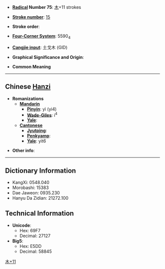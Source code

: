 * '''[[Wiktionary:Chinese radical index| Radical]] Number 75''': [[Wiktionary:Chinese radical index 木|木]]+11 strokes

* '''[[Wiktionary:Chinese total strokes index|Stroke number]]''': [[Wiktionary:Chinese total strokes index 15|15]]

* '''Stroke order''': 

* '''[[Wiktionary:Chinese four corner index|Four-Corner System]]''': 5590<sub>4</sub>

* '''[[Wiktionary:Chinese Cangjie index|Cangjie input]]''': 土戈木 (GID)

* '''Graphical Significance and Origin''': 

* '''Common Meaning'''

----

== Chinese [[Hanzi]] ==

* '''Romanizations'''
** '''[[Mandarin]]'''
*** '''[[Pinyin]]''': yì (yi4)
*** '''[[Wade-Giles]]''': i<sup>4</sup>
*** '''[[Yale]]''': 
** '''[[Cantonese]]'''
*** '''[[Jyutping]]''':
*** '''[[Penkyamp]]''': 
*** '''[[Yale]]''': yit6

* '''Other info''': 

----

== Dictionary Information ==

* KangXi: 0548.040
* Morobashi: 15383
* Dae Jaweon: 0935.230
* Hanyu Da Zidian: 21272.100

== Technical Information ==

* '''Unicode''':
** Hex: 69F7
** Decimal: 27127
* '''Big5''':
** Hex: E5DD
** Decimal: 58845

[[Category:CJKV Character articles lacking a common meaning|木+11]]